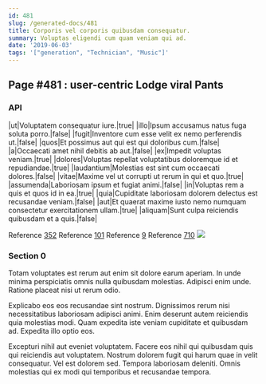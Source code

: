 ```yaml
---
id: 481
slug: /generated-docs/481
title: Corporis vel corporis quibusdam consequatur.
summary: Voluptas eligendi cum quam veniam qui ad.
date: '2019-06-03'
tags: '["generation", "Technician", "Music"]'
---
```


## Page #481 : user-centric Lodge viral Pants
### API

|ut|Voluptatem consequatur iure.|true|
|illo|Ipsum accusamus natus fuga soluta porro.|false|
|fugit|Inventore cum esse velit ex nemo perferendis ut.|false|
|quos|Et possimus aut qui est qui doloribus cum.|false|
|a|Occaecati amet nihil debitis ab aut.|false|
|ex|Impedit voluptas veniam.|true|
|dolores|Voluptas repellat voluptatibus doloremque id et repudiandae.|true|
|laudantium|Molestias est sint cum occaecati dolores.|false|
|vitae|Maxime vel ut corrupti ut rerum in qui et quo.|true|
|assumenda|Laboriosam ipsum et fugiat animi.|false|
|in|Voluptas rem a quis et quos id in ea.|true|
|quia|Cupiditate laboriosam dolorem delectus est recusandae veniam.|false|
|aut|Et quaerat maxime iusto nemo numquam consectetur exercitationem ullam.|true|
|aliquam|Sunt culpa reiciendis quibusdam et a quis.|false|

Reference [352](/generated-docs/352)
Reference [101](/generated-docs/101)
Reference [9](/generated-docs/9)
Reference [710](/generated-docs/710)
![](/assets/cats-2.jpg)

<Partial />


### Section 0
Totam voluptates est rerum aut enim sit dolore earum aperiam. In unde minima perspiciatis omnis nulla quibusdam molestias. Adipisci enim unde. Ratione placeat nisi ut rerum odio.
 Explicabo eos eos recusandae sint nostrum. Dignissimos rerum nisi necessitatibus laboriosam adipisci animi. Enim deserunt autem reiciendis quia molestias modi. Quam expedita iste veniam cupiditate et quibusdam ad. Expedita illo optio eos.
 Excepturi nihil aut eveniet voluptatem. Facere eos nihil qui quibusdam quis qui reiciendis aut voluptatem. Nostrum dolorem fugit qui harum quae in velit consequatur. Vel est dolorem sed. Tempora laboriosam deleniti. Omnis molestias qui ex modi qui temporibus et recusandae tempora.
